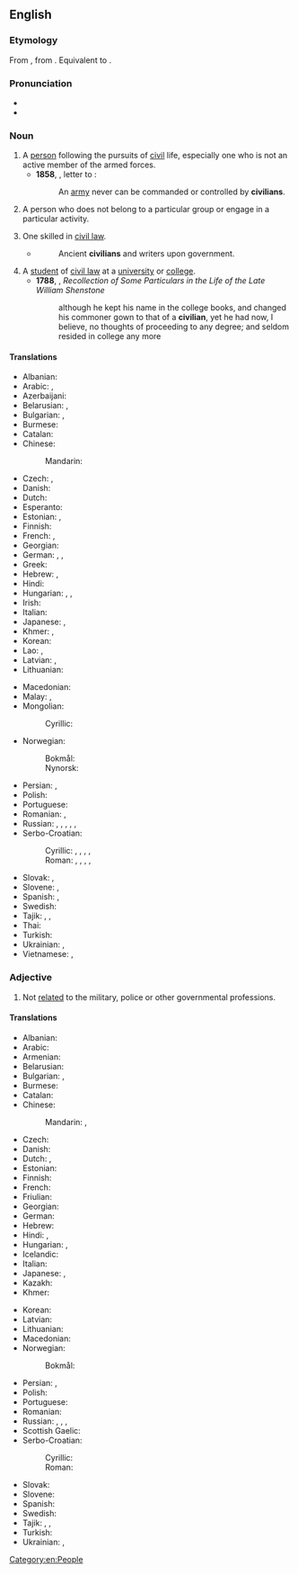 ==English==

===Etymology===
From {{inh|en|enm|cyvylien}}, from {{der|en|fro|civilien}}. Equivalent to {{af|en|civil|-ian}}.

===Pronunciation===
* {{IPA|en|/sɪˈvɪljən/}}
* {{audio|en|en-us-civilian.ogg|Audio (US)}}

===Noun===
{{en-noun}}

# A [[person]] following the pursuits of [[civil]] life, especially one who is not an active member of the armed forces.
#* '''1858''', {{w|Prince George, Duke of Cambridge|Prince George}}, letter to {{w|Colin Campbell, 1st Baron Clyde|Sir Colin Campbell}}: 
#*: An [[army]] never can be commanded or controlled by '''civilians'''.
#: {{ux|en|Three '''civilians''' were apprehended by the soldiers and taken away in a military vehicle.}}
# {{lb|en|informal}} A person who does not belong to a particular group or engage in a particular activity.
#: {{ux|en|The bathroom was for employees only, so no '''civilians''' were allowed to use it.}}
# One skilled in [[civil law]].
#* {{RQ:Swift DL4}}
#*: Ancient '''civilians''' and writers upon government.
# A [[student]] of [[civil law]] at a [[university]] or [[college]].
#* '''1788''', {{w|Richard Graves}}, ''Recollection of Some Particulars in the Life of the Late William Shenstone''
#*: although he kept his name in the college books, and changed his commoner gown to that of a '''civilian''', yet he had now, I believe, no thoughts of proceeding to any degree; and seldom resided in college any more

====Translations====
{{trans-top|non-military person}}
* Albanian: {{t+|sq|civil|m}}
* Arabic: {{t|ar|مَدَنِيّ|m}}, {{t|ar|مَدَنِيَّة|f}}
* Azerbaijani: {{t|az|[[dinc]] [[sakin]]}} {{qualifier|non-combatant}}
* Belarusian: {{t|be|[[цыві́льны]] [[чалаве́к]]|m}}, {{t|be|[[цывільны|цыві́льная]] [[асо́ба]]|f}}
* Bulgarian: {{t+|bg|циви́лен|m}}, {{t|bg|[[цивилен|циви́лно]] [[лице́]]|n}}
* Burmese: {{t+|my|အရပ်သား}}
* Catalan: {{t|ca|paisà|m}}
* Chinese:
*: Mandarin: {{t+|cmn|平民|tr=píngmín}}
* Czech: {{t+|cs|civilista|m}}, {{t|cs|civilistka|f}}
* Danish: {{t|da|civilist|c}}
* Dutch: {{t+|nl|burger|m}}
* Esperanto: {{t|eo|civilulo}}
* Estonian: {{t|et|tsivilist}}, {{t|et|eraisik}}
* Finnish: {{t+|fi|siviili}}
* French: {{t+|fr|civil|m}}, {{t+|fr|civile|f}}
* Georgian: {{t|ka|[[სამოქალაქო]] [[პირი]]}}
* German: {{t+|de|Zivilist|m}}, {{t+|de|Zivilistin|f}}, {{t+|de|Zivilperson|f}}
* Greek: {{t+|el|πολίτης|m|f}}
* Hebrew: {{t+|he|אֶזְרָח|m|tr=ezrákh}}, {{t|he|אֶזְרָחִית|f|tr=ezrakhít}}
* Hindi: {{t+|hi|नागरिक |m}}
* Hungarian: {{t+|hu|civil}}, {{t|hu|civil személy}}, {{t|hu|polgári személy}}
* Irish: {{t|ga|sibhialtach|m}}
* Italian: {{t+|it|civile|m}}
* Japanese: {{t+|ja|文民|tr=ぶんみん, bunmin}}, {{t+|ja|民間人|tr=みんかんじん, minkanjin}}
* Khmer: {{t|km|ជនស៊ីវិល}}, {{t+|km|អយោធ}}
* Korean: {{t+|ko|민간인(民間人)}}
* Lao: {{t|lo|ພົນລະເຮືອນ}}, {{t|lo|ພໍ່ເຮືອນ}}
* Latvian: {{t|lv|civilists|m}}, {{t|lv|civiliste|f}}
* Lithuanian: {{t|lt|civilis|m}}
{{trans-mid}}
* Macedonian: {{t|mk|цивил|m}}
* Malay: {{t|ms|[[orang]] [[periman]]}}, {{t|ms|[[orang]] [[awam]]}}
* Mongolian:
*: Cyrillic: {{t+|mn|иргэн}}
* Norwegian:
*: Bokmål: {{t|nb|sivilist|m}}
*: Nynorsk: {{t|nn|sivilist|m}}
* Persian: {{t+|fa|غیرنظامی|tr=ğeyrenezâmi}}, {{t|fa|[[شخص]] [[غیرنظامی]]|tr=šaxs-e ğeyrenezâmi}}
* Polish: {{t+|pl|cywil|m}}
* Portuguese: {{t+|pt|civil|m|f}}
* Romanian: {{t+|ro|civil|m}}, {{t|ro|civilă|f}}
* Russian: {{t|ru|[[гражданский|гражда́нское]] [[лицо́]]|n}}, {{t|ru|[[гражда́нский]] [[челове́к]]|m}}, {{t+|ru|гражда́нский|m}}, {{t+|ru|шта́тский|m}}, {{t|ru|[[ми́рный]] [[жи́тель]]|m}}, {{t|ru|[[мирный|ми́рная]] [[жи́тельница]]|f}}
* Serbo-Croatian:
*: Cyrillic: {{t|sh|цѝвӣл|m}}, {{t|sh|цивѝлист|m}}, {{t|sh|цивѝлисткиња|f}}, {{t|sh|цивилистица|f}}, {{t|sh|[[грађански|грађанска]] [[особа]]|f}} 
*: Roman: {{t+|sh|cìvīl|m}}, {{t+|sh|civìlist|m}}, {{t+|sh|civìlistkinja|f}}, {{t|sh|civilistica|f}}, {{t|sh|[[građanski|građanska]] [[osoba]]|f}} 
* Slovak: {{t|sk|civilista|m}}, {{t|sk|civilistka|f}}
* Slovene: {{t|sl|civilist|m}}, {{t|sl|civilistka|f}}
* Spanish: {{t+|es|civil}}, {{t+|es|paisano}}
* Swedish: {{t+|sv|civil|c}}
* Tajik: {{t|tg|ғайринизомӣ}}, {{t|tg|[[шахс|шахси]] [[ғайринизомӣ]]}}, {{t|tg|[[шахс|шахси]] [[гражданӣ]]}}
* Thai: {{t+|th|พลเรือน}}
* Turkish: {{t+|tr|sivil}}
* Ukrainian: {{t|uk|[[цивільний|циві́льна]] [[осо́ба]]|f}}, {{t|uk|[[цивільний|циві́льна]] [[люди́на]]|f}}
* Vietnamese: {{t|vi|[[người]] [[thường]]}}, {{t+|vi|thường dân}}
{{trans-bottom}}

===Adjective===
{{en-adj|-}}

# Not [[relate]]d to the military, police or other governmental professions.
#: {{ux|en|The three detainees were actually army defectors wearing '''civilian''' clothing.}}
#: {{ux|en|He worked as a '''civilian''' journalist for ten years before being employed by the public broadcaster.}}

====Translations====
{{trans-top|not related to the military armed forces}}
* Albanian: {{t+|sq|civil}}
* Arabic: {{t|ar|مَدَنِيّ}}
* Armenian: {{t+|hy|քաղաքացիական}}
* Belarusian: {{t|be|цыві́льны}}
* Bulgarian: {{t+|bg|циви́лен}}, {{t+|bg|гра́ждански}}
* Burmese: {{t+|my|အရပ်}}
* Catalan: {{t+|ca|civil}}
* Chinese:
*: Mandarin: {{t+|cmn|文職|alt=文職的}}, {{t+|cmn|文职|tr=wénzhí de|alt=文职的}}
* Czech: {{t+|cs|civilní}}
* Danish: {{t+|da|civil}}
* Dutch: {{t+|nl|burger|alt=burger-}}, {{t+|nl|civiel}}
* Estonian: {{t|et|tsiviil|alt=tsiviil-}}
* Finnish: {{t+|fi|siviili|alt=siviili-}}
* French: {{t+|fr|civil}}
* Friulian: {{t|fur|civîl}}
* Georgian: {{t|ka|სამოქალაქო}}
* German: {{t+|de|zivil}}
* Hebrew: {{t+|he|אֶזְרָחִי|tr=ezrakhí}}
* Hindi: {{t+|hi|नागरिक}}, {{t+|hi|सिविल}}
* Hungarian: {{t+|hu|civil}}, {{t+|hu|polgári}}
* Icelandic: {{t+|is|borgaralegur}}
* Italian: {{t+|it|civile}}
* Japanese: {{t+|ja|民間|tr=みんかんの, minkan no}}, {{t+|ja|市民|tr=し​みんの, shimin no|alt=市民の}}
* Kazakh: {{t|kk|жай}}
* Khmer: {{t|km|ស៊ីវិល}}
{{trans-mid}}
* Korean: {{t+|ko|민간|alt=민간의}}
* Latvian: {{t|lv|civils}}
* Lithuanian: {{t+|lt|civilinis}}
* Macedonian: {{t|mk|цивилен}}
* Norwegian:
*: Bokmål: {{t|nb|sivil}}
* Persian: {{t+|fa|مدنی|tr=madani}}, {{t+|fa|غیرنظامی|tr=ğeyrenezâmi}}
* Polish: {{t+|pl|cywilny}}
* Portuguese: {{t+|pt|civil}}
* Romanian: {{t+|ro|civil}}
* Russian: {{t+|ru|гражда́нский}}, {{t+|ru|циви́льный}}, {{t+|ru|шта́тский}}, {{t+|ru|ми́рный|lit=peaceful}}
* Scottish Gaelic: {{t|gd|sìobhalta}}
* Serbo-Croatian:
*: Cyrillic: {{t|sh|цѝвӣлнӣ}}
*: Roman: {{t+|sh|cìvīlnī}}
* Slovak: {{t|sk|civilný}}
* Slovene: {{t|sl|civilen}}
* Spanish: {{t+|es|civil}}
* Swedish: {{t+|sv|civil}}
* Tajik: {{t|tg|ғайринизомӣ}}, {{t|tg|ғайриҳарбӣ}}, {{t|tg|гражданӣ}}
* Turkish: {{t+|tr|sivil}}
* Ukrainian: {{t+|uk|циві́льний}}, {{t|uk|шта́тський}}
{{trans-bottom}}

[[Category:en:People]]